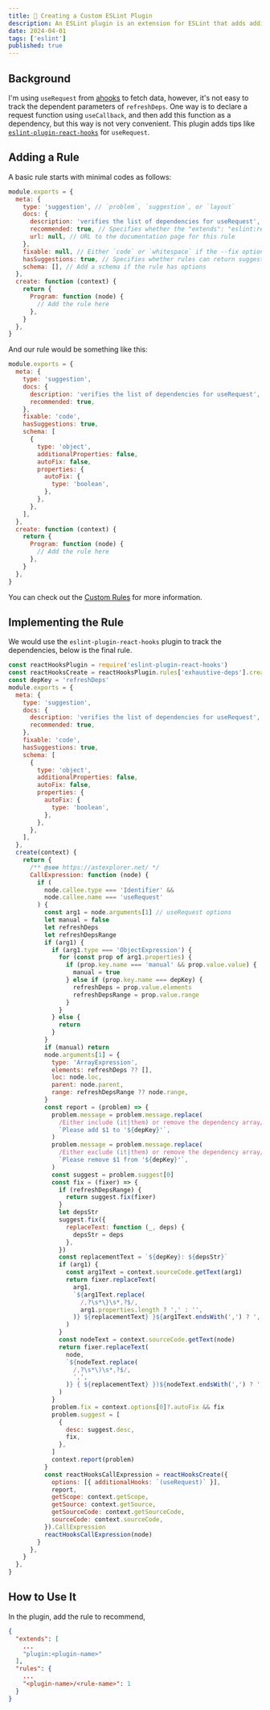 ```yaml
---
title: 🧩 Creating a Custom ESLint Plugin
description: An ESLint plugin is an extension for ESLint that adds additional rules and configuration options. Plugins let you customize your ESLint configuration to enforce rules that are not included in the core ESLint package. Plugins can also provide additional environments, custom processors, and configurations.
date: 2024-04-01
tags: ['eslint']
published: true
---
```


## Background

I'm using `useRequest` from [ahooks](https://ahooks.js.org/) to fetch data, however, it's not easy to track the dependent parameters of `refreshDeps`. One way is to declare a request function using `useCallback`, and then add this function as a dependency, but this way is not very convenient. This plugin adds tips like [`eslint-plugin-react-hooks`](https://www.npmjs.com/package/eslint-plugin-react-hooks) for `useRequest`.

## Adding a Rule

A basic rule starts with minimal codes as follows:

```js
module.exports = {
  meta: {
    type: 'suggestion', // `problem`, `suggestion`, or `layout`
    docs: {
      description: 'verifies the list of dependencies for useRequest',
      recommended: true, // Specifies whether the "extends": "eslint:recommended" property in a configuration file enables the rule
      url: null, // URL to the documentation page for this rule
    },
    fixable: null, // Either `code` or `whitespace` if the --fix option on the command line automatically fixes problems reported by the rule
    hasSuggestions: true, // Specifies whether rules can return suggestions (defaults to false if omitted)
    schema: [], // Add a schema if the rule has options
  },
  create: function (context) {
    return {
      Program: function (node) {
        // Add the rule here
      },
    }
  },
}
```

And our rule would be something like this:

```js
module.exports = {
  meta: {
    type: 'suggestion',
    docs: {
      description: 'verifies the list of dependencies for useRequest',
      recommended: true,
    },
    fixable: 'code',
    hasSuggestions: true,
    schema: [
      {
        type: 'object',
        additionalProperties: false,
        autoFix: false,
        properties: {
          autoFix: {
            type: 'boolean',
          },
        },
      },
    ],
  },
  create: function (context) {
    return {
      Program: function (node) {
        // Add the rule here
      },
    }
  },
}
```

You can check out the [Custom Rules](https://eslint.org/docs/latest/extend/custom-rules) for more information.

## Implementing the Rule

We would use the `eslint-plugin-react-hooks` plugin to track the dependencies, below is the final rule.

```js
const reactHooksPlugin = require('eslint-plugin-react-hooks')
const reactHooksCreate = reactHooksPlugin.rules['exhaustive-deps'].create
const depKey = 'refreshDeps'
module.exports = {
  meta: {
    type: 'suggestion',
    docs: {
      description: 'verifies the list of dependencies for useRequest',
      recommended: true,
    },
    fixable: 'code',
    hasSuggestions: true,
    schema: [
      {
        type: 'object',
        additionalProperties: false,
        autoFix: false,
        properties: {
          autoFix: {
            type: 'boolean',
          },
        },
      },
    ],
  },
  create(context) {
    return {
      /** @see https://astexplorer.net/ */
      CallExpression: function (node) {
        if (
          node.callee.type === 'Identifier' &&
          node.callee.name === 'useRequest'
        ) {
          const arg1 = node.arguments[1] // useRequest options
          let manual = false
          let refreshDeps
          let refreshDepsRange
          if (arg1) {
            if (arg1.type === 'ObjectExpression') {
              for (const prop of arg1.properties) {
                if (prop.key.name === 'manual' && prop.value.value) {
                  manual = true
                } else if (prop.key.name === depKey) {
                  refreshDeps = prop.value.elements
                  refreshDepsRange = prop.value.range
                }
              }
            } else {
              return
            }
          }
          if (manual) return
          node.arguments[1] = {
            type: 'ArrayExpression',
            elements: refreshDeps ?? [],
            loc: node.loc,
            parent: node.parent,
            range: refreshDepsRange ?? node.range,
          }
          const report = (problem) => {
            problem.message = problem.message.replace(
              /Either include (it|them) or remove the dependency array/,
              `Please add $1 to '${depKey}'`,
            )
            problem.message = problem.message.replace(
              /Either exclude (it|them) or remove the dependency array/,
              `Please remove $1 from '${depKey}'`,
            )
            const suggest = problem.suggest[0]
            const fix = (fixer) => {
              if (refreshDepsRange) {
                return suggest.fix(fixer)
              }
              let depsStr
              suggest.fix({
                replaceText: function (_, deps) {
                  depsStr = deps
                },
              })
              const replacementText = `${depKey}: ${depsStr}`
              if (arg1) {
                const arg1Text = context.sourceCode.getText(arg1)
                return fixer.replaceText(
                  arg1,
                  `${arg1Text.replace(
                    /,?\s*\}\s*,?$/,
                    arg1.properties.length ? ',' : '',
                  )} ${replacementText} }${arg1Text.endsWith(',') ? ',' : ''}`,
                )
              }
              const nodeText = context.sourceCode.getText(node)
              return fixer.replaceText(
                node,
                `${nodeText.replace(
                  /,?\s*\)\s*,?$/,
                  ',',
                )} { ${replacementText} })${nodeText.endsWith(',') ? ',' : ''}`,
              )
            }
            problem.fix = context.options[0]?.autoFix && fix
            problem.suggest = [
              {
                desc: suggest.desc,
                fix,
              },
            ]
            context.report(problem)
          }
          const reactHooksCallExpression = reactHooksCreate({
            options: [{ additionalHooks: `(useRequest)` }],
            report,
            getScope: context.getScope,
            getSource: context.getSource,
            getSourceCode: context.getSourceCode,
            sourceCode: context.sourceCode,
          }).CallExpression
          reactHooksCallExpression(node)
        }
      },
    }
  },
}
```

## How to Use It

In the plugin, add the rule to recommend,

```json title=".eslintrc"
{
  "extends": [
    ...
    "plugin:<plugin-name>"
  ],
  "rules": {
    ...
    "<plugin-name>/<rule-name>": 1
  }
}
```
